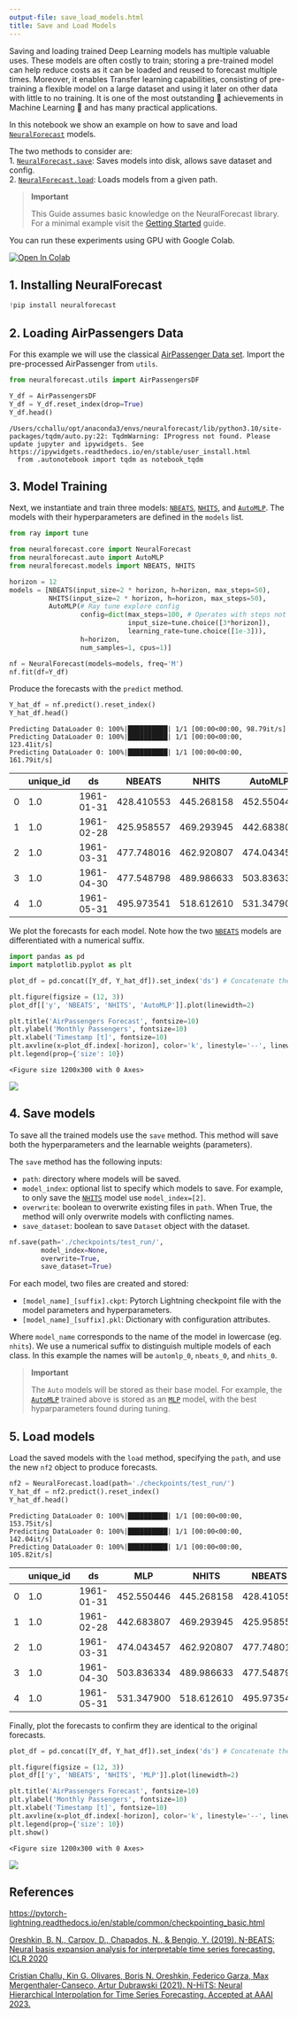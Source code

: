 ```yaml
---
output-file: save_load_models.html
title: Save and Load Models
---
```



Saving and loading trained Deep Learning models has multiple valuable
uses. These models are often costly to train; storing a pre-trained
model can help reduce costs as it can be loaded and reused to forecast
multiple times. Moreover, it enables Transfer learning capabilities,
consisting of pre-training a flexible model on a large dataset and using
it later on other data with little to no training. It is one of the most
outstanding 🚀 achievements in Machine Learning 🧠 and has many
practical applications.

In this notebook we show an example on how to save and load
[`NeuralForecast`](https://Nixtla.github.io/neuralforecast/core.html#neuralforecast)
models.

The two methods to consider are:<br/> 1.
[`NeuralForecast.save`](https://Nixtla.github.io/neuralforecast/core.html#neuralforecast.save):
Saves models into disk, allows save dataset and config.<br/> 2.
[`NeuralForecast.load`](https://Nixtla.github.io/neuralforecast/core.html#neuralforecast.load):
Loads models from a given path.<br/>

> **Important**
>
> This Guide assumes basic knowledge on the NeuralForecast library. For
> a minimal example visit the [Getting
> Started](../getting-started/quickstart.html) guide.

You can run these experiments using GPU with Google Colab.

<a href="https://colab.research.google.com/github/Nixtla/neuralforecast/blob/main/nbs/examples/Save_Load_models.ipynb" target="_parent"><img src="https://colab.research.google.com/assets/colab-badge.svg" alt="Open In Colab"/></a>

## 1. Installing NeuralForecast

```python
!pip install neuralforecast
```

## 2. Loading AirPassengers Data

For this example we will use the classical [AirPassenger Data
set](https://www.kaggle.com/datasets/rakannimer/air-passengers). Import
the pre-processed AirPassenger from `utils`.

```python
from neuralforecast.utils import AirPassengersDF

Y_df = AirPassengersDF
Y_df = Y_df.reset_index(drop=True)
Y_df.head()
```

``` text
/Users/cchallu/opt/anaconda3/envs/neuralforecast/lib/python3.10/site-packages/tqdm/auto.py:22: TqdmWarning: IProgress not found. Please update jupyter and ipywidgets. See https://ipywidgets.readthedocs.io/en/stable/user_install.html
  from .autonotebook import tqdm as notebook_tqdm
```

## 3. Model Training

Next, we instantiate and train three models:
[`NBEATS`](https://Nixtla.github.io/neuralforecast/models.nbeats.html#nbeats),
[`NHITS`](https://Nixtla.github.io/neuralforecast/models.nhits.html#nhits),
and
[`AutoMLP`](https://Nixtla.github.io/neuralforecast/models.html#automlp).
The models with their hyperparameters are defined in the `models` list.

```python
from ray import tune

from neuralforecast.core import NeuralForecast
from neuralforecast.auto import AutoMLP
from neuralforecast.models import NBEATS, NHITS
```


```python
horizon = 12
models = [NBEATS(input_size=2 * horizon, h=horizon, max_steps=50),
          NHITS(input_size=2 * horizon, h=horizon, max_steps=50),
          AutoMLP(# Ray tune explore config
                  config=dict(max_steps=100, # Operates with steps not epochs
                              input_size=tune.choice([3*horizon]),
                              learning_rate=tune.choice([1e-3])),
                  h=horizon,
                  num_samples=1, cpus=1)]
```


```python
nf = NeuralForecast(models=models, freq='M')
nf.fit(df=Y_df)
```

Produce the forecasts with the `predict` method.

```python
Y_hat_df = nf.predict().reset_index()
Y_hat_df.head()
```

``` text
Predicting DataLoader 0: 100%|██████████| 1/1 [00:00<00:00, 98.79it/s] 
Predicting DataLoader 0: 100%|██████████| 1/1 [00:00<00:00, 123.41it/s]
Predicting DataLoader 0: 100%|██████████| 1/1 [00:00<00:00, 161.79it/s]
```

|     | unique_id | ds         | NBEATS     | NHITS      | AutoMLP    |
|-----|-----------|------------|------------|------------|------------|
| 0   | 1.0       | 1961-01-31 | 428.410553 | 445.268158 | 452.550446 |
| 1   | 1.0       | 1961-02-28 | 425.958557 | 469.293945 | 442.683807 |
| 2   | 1.0       | 1961-03-31 | 477.748016 | 462.920807 | 474.043457 |
| 3   | 1.0       | 1961-04-30 | 477.548798 | 489.986633 | 503.836334 |
| 4   | 1.0       | 1961-05-31 | 495.973541 | 518.612610 | 531.347900 |

We plot the forecasts for each model. Note how the two
[`NBEATS`](https://Nixtla.github.io/neuralforecast/models.nbeats.html#nbeats)
models are differentiated with a numerical suffix.

```python
import pandas as pd
import matplotlib.pyplot as plt
```


```python
plot_df = pd.concat([Y_df, Y_hat_df]).set_index('ds') # Concatenate the train and forecast dataframes

plt.figure(figsize = (12, 3))
plot_df[['y', 'NBEATS', 'NHITS', 'AutoMLP']].plot(linewidth=2)

plt.title('AirPassengers Forecast', fontsize=10)
plt.ylabel('Monthly Passengers', fontsize=10)
plt.xlabel('Timestamp [t]', fontsize=10)
plt.axvline(x=plot_df.index[-horizon], color='k', linestyle='--', linewidth=2)
plt.legend(prop={'size': 10})
```

``` text
<Figure size 1200x300 with 0 Axes>
```

![](/neuralforecast/docs/capabilities/06_save_load_models_files/figure-markdown_strict/cell-9-output-2.png)

## 4. Save models

To save all the trained models use the `save` method. This method will
save both the hyperparameters and the learnable weights (parameters).

The `save` method has the following inputs:

-   `path`: directory where models will be saved.
-   `model_index`: optional list to specify which models to save. For
    example, to only save the
    [`NHITS`](https://Nixtla.github.io/neuralforecast/models.nhits.html#nhits)
    model use `model_index=[2]`.
-   `overwrite`: boolean to overwrite existing files in `path`. When
    True, the method will only overwrite models with conflicting names.
-   `save_dataset`: boolean to save `Dataset` object with the dataset.

```python
nf.save(path='./checkpoints/test_run/',
        model_index=None, 
        overwrite=True,
        save_dataset=True)
```

For each model, two files are created and stored:

-   `[model_name]_[suffix].ckpt`: Pytorch Lightning checkpoint file with
    the model parameters and hyperparameters.
-   `[model_name]_[suffix].pkl`: Dictionary with configuration
    attributes.

Where `model_name` corresponds to the name of the model in lowercase
(eg. `nhits`). We use a numerical suffix to distinguish multiple models
of each class. In this example the names will be `automlp_0`,
`nbeats_0`, and `nhits_0`.

> **Important**
>
> The `Auto` models will be stored as their base model. For example, the
> [`AutoMLP`](https://Nixtla.github.io/neuralforecast/models.html#automlp)
> trained above is stored as an
> [`MLP`](https://Nixtla.github.io/neuralforecast/models.mlp.html#mlp)
> model, with the best hyparparameters found during tuning.

## 5. Load models

Load the saved models with the `load` method, specifying the `path`, and
use the new `nf2` object to produce forecasts.

```python
nf2 = NeuralForecast.load(path='./checkpoints/test_run/')
Y_hat_df = nf2.predict().reset_index()
Y_hat_df.head()
```

``` text
Predicting DataLoader 0: 100%|██████████| 1/1 [00:00<00:00, 153.75it/s]
Predicting DataLoader 0: 100%|██████████| 1/1 [00:00<00:00, 142.04it/s]
Predicting DataLoader 0: 100%|██████████| 1/1 [00:00<00:00, 105.82it/s]
```

|     | unique_id | ds         | MLP        | NHITS      | NBEATS     |
|-----|-----------|------------|------------|------------|------------|
| 0   | 1.0       | 1961-01-31 | 452.550446 | 445.268158 | 428.410553 |
| 1   | 1.0       | 1961-02-28 | 442.683807 | 469.293945 | 425.958557 |
| 2   | 1.0       | 1961-03-31 | 474.043457 | 462.920807 | 477.748016 |
| 3   | 1.0       | 1961-04-30 | 503.836334 | 489.986633 | 477.548798 |
| 4   | 1.0       | 1961-05-31 | 531.347900 | 518.612610 | 495.973541 |

Finally, plot the forecasts to confirm they are identical to the
original forecasts.

```python
plot_df = pd.concat([Y_df, Y_hat_df]).set_index('ds') # Concatenate the train and forecast dataframes

plt.figure(figsize = (12, 3))
plot_df[['y', 'NBEATS', 'NHITS', 'MLP']].plot(linewidth=2)

plt.title('AirPassengers Forecast', fontsize=10)
plt.ylabel('Monthly Passengers', fontsize=10)
plt.xlabel('Timestamp [t]', fontsize=10)
plt.axvline(x=plot_df.index[-horizon], color='k', linestyle='--', linewidth=2)
plt.legend(prop={'size': 10})
plt.show()
```

``` text
<Figure size 1200x300 with 0 Axes>
```

![](/neuralforecast/docs/capabilities/06_save_load_models_files/figure-markdown_strict/cell-12-output-2.png)

## References

https://pytorch-lightning.readthedocs.io/en/stable/common/checkpointing_basic.html

[Oreshkin, B. N., Carpov, D., Chapados, N., & Bengio, Y. (2019).
N-BEATS: Neural basis expansion analysis for interpretable time series
forecasting. ICLR 2020](https://arxiv.org/abs/1905.10437)

[Cristian Challu, Kin G. Olivares, Boris N. Oreshkin, Federico Garza,
Max Mergenthaler-Canseco, Artur Dubrawski (2021). N-HiTS: Neural
Hierarchical Interpolation for Time Series Forecasting. Accepted at AAAI
2023.](https://arxiv.org/abs/2201.12886)

